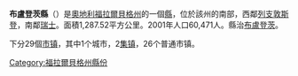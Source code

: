 {{noteTA|G1=奥地利地名}}
{{Infobox Austrian district |
 subject_name = Bezirk Bludenz|
 region_map = |
 district_map = |
 region = [[福拉爾貝格州|福拉爾貝格州]] |
 population =  60,471   <small>(2001)</small> |
 prefix =  |
 area =  1,287.52   |
 car_plate = BZ |
 nuts_code =  |
 municipalities = 29 |
 image_location = Karte-vorarlberg-BZ.png|
}}
'''布盧登茨縣'''（{{lang-de|Bezirk Bludenz}}）是[[奧地利|奧地利]][[福拉爾貝格州|福拉爾貝格州]]的一個[[县_(奥地利)|縣]]，位於該州的南部，西鄰[[列支敦斯登|列支敦斯登]]，南鄰[[瑞士|瑞士]]。面積1,287.52平方公里。2001年人口60,471人。縣治[[布盧登茨|布盧登茨]]。

下分29個[[市镇_(奥地利)|市镇]]，其中1个城市，2[[集镇|集镇]]，26个普通市镇。

{{福拉爾貝格州行政區劃}}

{{Authority control}}
[[Category:福拉爾貝格州縣份|Category:福拉爾貝格州縣份]]